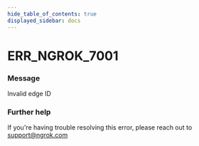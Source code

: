 ```yaml
---
hide_table_of_contents: true
displayed_sidebar: docs
---
```



# ERR_NGROK_7001

### Message
Invalid edge ID

<ErrorDetails error='err_ngrok_7001' />


### Further help
If you're having trouble resolving this error, please reach out to [support@ngrok.com](mailto:support@ngrok.com?subject=Help%20with%20ERR_NGROK_7001)

